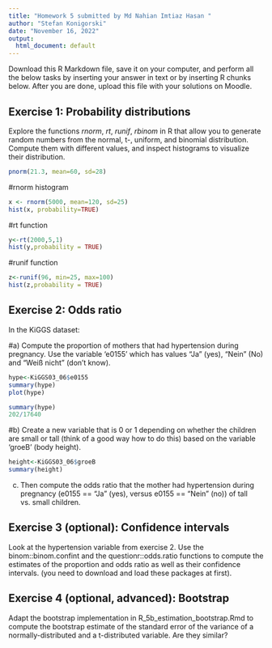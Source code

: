 ```yaml
---
title: "Homework 5 submitted by Md Nahian Imtiaz Hasan "
author: "Stefan Konigorski"
date: "November 16, 2022"
output:
  html_document: default
---
```


Download this R Markdown file, save it on your computer, and perform all the below tasks by inserting your answer in text or by inserting R chunks below. After you are done, upload this file with your solutions on Moodle.

## Exercise 1: Probability distributions

Explore the functions *rnorm*, *rt*, *runif*, *rbinom* in R that allow you to generate random numbers from the normal, t-, uniform, and binomial distribution. Compute them with different values, and inspect histograms to visualize their distribution.
```r
pnorm(21.3, mean=60, sd=28)

```
#rnorm histogram
```r
x <- rnorm(5000, mean=120, sd=25)
hist(x, probability=TRUE)

```
#rt function
```r
y<-rt(2000,5,1)
hist(y,probability = TRUE)
```
#runif function
```r
z<-runif(96, min=25, max=100)
hist(z,probability = TRUE)
```
## Exercise 2: Odds ratio

In the KiGGS dataset:

#a)  Compute the proportion of mothers that had hypertension during pregnancy. Use the variable 'e0155' which has values "Ja" (yes), "Nein" (No) and "Weiß nicht" (don't know).

```r
hype<-KiGGS03_06$e0155
summary(hype)
plot(hype)
```

```r
summary(hype)
202/17640
```
#b) Create a new variable that is 0 or 1 depending on whether the children are small or tall (think of a good way how to do this) based on the variable 'groeB' (body height). 
```r
height<-KiGGS03_06$groeB
summary(height)
```

c) Then compute the odds ratio that the mother had hypertension during pregnancy (e0155 == "Ja" (yes), versus e0155 == "Nein" (no)) of tall vs. small children.

## Exercise 3 (optional): Confidence intervals

Look at the hypertension variable from exercise 2. Use the binom::binom.confint and the questionr::odds.ratio functions to compute the estimates of the proportion and odds ratio as well as their confidence intervals. (you need to download and load these packages at first).

## Exercise 4 (optional, advanced): Bootstrap

Adapt the bootstrap implementation in R_5b_estimation_bootstrap.Rmd to compute the bootstrap estimate of the standard error of the variance of a normally-distributed and a t-distributed variable. Are they similar?